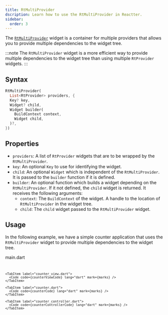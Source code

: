 ```yaml
---
title: RtMultiProvider
dscription: Learn how to use the RtMultiProvider in Reactter.
sidebar:
  order: 3
---
```



The <HT><a href="https://pub.dev/documentation/flutter_reactter/latest/flutter_reactter/RtMultiProvider-class.html">`RtMultiProvider`</a></HT> widget is a container for multiple providers that allows you to provide multiple dependencies to the widget tree. 

:::note
The <HT>`RtMultiProvider`</HT> widget is a more efficient way to provide multiple dependencies to the widget tree than using multiple <HT>`RtProvider`</HT> widgets.
:::

## Syntax

```dart showLineNumbers=false
RtMultiProvider(
  List<RtProvider> providers, {
  Key? key,
  Widget? child,
  Widget builder(
    BuildContext context,
    Widget child,
  )?,
})
```

## Properties

- `providers`: A list of <HT>`RtProvider`</HT> widgets that are to be wrapped by the <HT>`RtMultiProvider`</HT>.
- `key`: An optional <HT>`Key`</HT> to use for identifying the widget.
- `child`: An optional <HT>`Widget`</HT> which is independent of the <HT>`RtMultiProvider`</HT>.
  It is passed to the <HM>`builder`</HM> function if it is defined.
- <HM>`builder`</HM>: An optional function which builds a widget depending on the <HT>`RtMultiProvider`</HT>. If it not defined, the <HT>`child`</HT> widget is returned.
It receives the following arguments:
  - `context`: The <HM>`BuildContext`</HM> of the widget. A handle to the location of <HT>`RtMultiProvider`</HT> in the widget tree.
  - `child`: The `child` widget passed to the <HT>`RtMultiProvider`</HT> widget.

## Usage

In the following example, we have a simple counter application that uses the <HT>`RtMultiProvider`</HT> widget to provide multiple dependencies to the widget tree.

<CodeTabs>
  <ZappButton path="examples/rt_multi_provider"/>

  <Tabs>
    <TabItem label="main.dart">
      <HM single slot="label">main.dart</HM>
      <Code code={mainCode} lang="dart" mark={[...marks, {range:  "14-31"}]} />
    </TabItem>

    <TabItem label="counter_view.dart">
      <Code code={counterViewCode} lang="dart" mark={marks} />
    </TabItem>

    <TabItem label="counter.dart">
      <Code code={counterCode} lang="dart" mark={marks} />
    </TabItem>

    <TabItem label="counter_controller.dart">
      <Code code={counterControllerCode} lang="dart" mark={marks} />
    </TabItem>
  </Tabs>
</CodeTabs>
